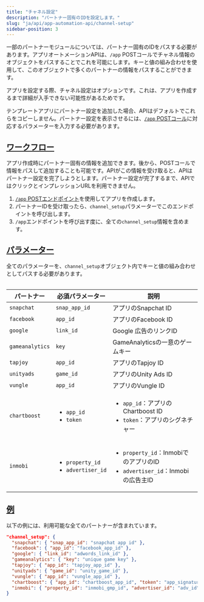 ```yaml
---
title: "チャネル設定"
description: "パートナー固有のIDを設定します。"
slug: "ja/api/app-automation-api/channel-setup"
sidebar-position: 3
---
```


一部のパートナーモジュールについては、パートナー固有のIDをパスする必要があります。アプリオートメーションAPIは、`/app` POSTコールでチャネル情報のオブジェクトをパスすることでこれを可能にします。キーと値の組み合わせを使用して、このオブジェクトで多くのパートナーの情報をパスすることができます。

<Callout type="note">

アプリを設定する際、チャネル設定はオプションです。これは、アプリを作成するまで詳細が入手できない可能性があるためです。

</Callout>

テンプレートアプリにパートナー設定を追加した場合、APIはデフォルトでこれらをコピーしません。パートナー設定を表示させるには、[`/app` POSTコール](/ja/api/app-automation-api/app-endpoint#parameters)に対応するパラメーターを入力する必要があります。

## [ワークフロー](workflow)

アプリ作成時にパートナー固有の情報を追加できます。後から、POSTコールで情報をパスして追加することも可能です。APIがこの情報を受け取ると、APIはパートナー設定を完了しようとします。パートナー設定が完了するまで、APIではクリックとインプレッションURLを利用できません。

1. [`/app` POSTエンドポイント](/ja/api/app-automation-api/app-endpoint#parameters)を使用してアプリを作成します。
2. パートナーIDを受け取ったら、`channel_setup`パラメーターでこのエンドポイントを呼び出します。
3. `/app`エンドポイントを呼び出す度に、全ての`channel_setup`情報を含めます。

## [パラメーター](parameters)

<Callout type="important">

全てのパラメーターを、`channel_setup`オブジェクト内でキーと値の組み合わせとしてパスする必要があります。

</Callout>
<Table>

| パートナー      | 必須パラメーター                                        | 説明                                                                                            |
| --------------- | ------------------------------------------------------- | ----------------------------------------------------------------------------------------------- |
| `snapchat`      | `snap_app_id`                                           | アプリのSnapchat ID                                                                             |
| `facebook`      | `app_id`                                                | アプリのFacebook ID                                                                             |
| `google`        | `link_id`                                               | Google 広告のリンクID                                                                           |
| `gameanalytics` | `key`                                                   | GameAnalyticsの一意のゲームキー                                                                 |
| `tapjoy`        | `app_id`                                                | アプリのTapjoy ID                                                                               |
| `unityads`      | `game_id`                                               | アプリのUnity Ads ID                                                                            |
| `vungle`        | `app_id`                                                | アプリのVungle ID                                                                               |
| `chartboost`    | <ul><li>`app_id`</li><li>`token`</li></ul>              | <ul><li>`app_id`：アプリのChartboost ID</li><li>`token`：アプリのシグネチャー</li></ul>         |
| `inmobi`        | <ul><li>`property_id`</li><li>`advertiser_id`</li></ul> | <ul><li>`property_id`：InmobiでのアプリのID</li><li>`advertiser_id`：Inmobiの広告主ID</li></ul> |

</Table>

## [例](example)

以下の例には、利用可能な全てのパートナーが含まれています。

<CodeBlock title="利用可能なパートナー">

```json
"channel_setup": {
  "snapchat": { "snap_app_id": "snapchat app id" },
  "facebook": { "app_id": "facebook_app_id" },
  "google": { "link_id": "adwords_link_id" },
  "gameanalytics": { "key": "unique game key" },
  "tapjoy": { "app_id": "tapjoy_app_id" },
  "unityads": { "game_id": "unity_game_id" },
  "vungle": { "app_id": "vungle_app_id" },
  "chartboost": { "app_id": "chartboost_app_id", "token": "app_signature" },
  "inmobi": { "property_id": "inmobi_gmp_id", "advertiser_id": "adv_id" }
}
```

</CodeBlock>
